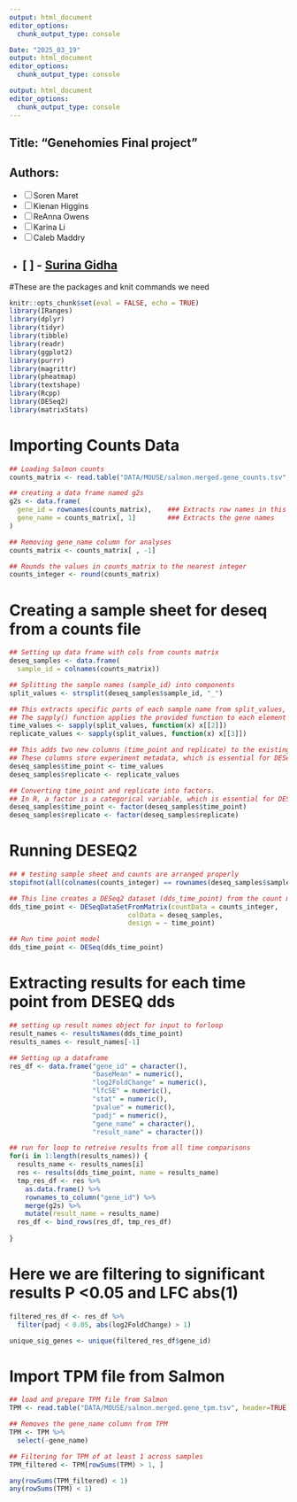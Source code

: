 ```yaml
---
output: html_document
editor_options: 
  chunk_output_type: console

Date: "2025_03_19"
output: html_document
editor_options: 
  chunk_output_type: console

output: html_document
editor_options: 
  chunk_output_type: console
---
```

## Title: "Genehomies Final project"
## Authors: 
- [ ] Soren Maret 
- [ ] Kienan Higgins
- [ ] ReAnna Owens
- [ ] Karina Li
- [ ] Caleb Maddry
- [ ] - [Surina Gidha](https://github.com/Surina14)
---

#These are the packages and knit commands we need

```r
knitr::opts_chunk$set(eval = FALSE, echo = TRUE)
library(IRanges)
library(dplyr)
library(tidyr)
library(tibble)
library(readr)
library(ggplot2)
library(purrr)
library(magrittr)
library(pheatmap)
library(textshape)
library(Rcpp)
library(DESeq2)
library(matrixStats)
```

# Importing Counts Data

```r
## Loading Salmon counts
counts_matrix <- read.table("DATA/MOUSE/salmon.merged.gene_counts.tsv", header=TRUE, row.names=1)

## creating a data frame named g2s
g2s <- data.frame(
  gene_id = rownames(counts_matrix),    ### Extracts row names in this case gene IDs
  gene_name = counts_matrix[, 1]        ### Extracts the gene names
)

## Removing gene_name column for analyses
counts_matrix <- counts_matrix[ , -1]

## Rounds the values in counts_matrix to the nearest integer
counts_integer <- round(counts_matrix)
```

# Creating a sample sheet for deseq from a counts file

```r
## Setting up data frame with cols from counts matrix
deseq_samples <- data.frame(
  sample_id = colnames(counts_matrix))

## Splitting the sample names (sample_id) into components
split_values <- strsplit(deseq_samples$sample_id, "_")

## This extracts specific parts of each sample name from split_values, which was created earlier using strsplit(deseq_samples$sample_id, "_").
## The sapply() function applies the provided function to each element of split_values, which is a list.
time_values <- sapply(split_values, function(x) x[[2]])
replicate_values <- sapply(split_values, function(x) x[[3]])

## This adds two new columns (time_point and replicate) to the existing deseq_samples data frame.
## These columns store experiment metadata, which is essential for DESeq2 analysis.
deseq_samples$time_point <- time_values
deseq_samples$replicate <- replicate_values

## Converting time_point and replicate into factors.
## In R, a factor is a categorical variable, which is essential for DESeq2 to properly interpret the experimental conditions.
deseq_samples$time_point <- factor(deseq_samples$time_point)
deseq_samples$replicate <- factor(deseq_samples$replicate)
```

# Running DESEQ2

```r
## # testing sample sheet and counts are arranged properly 
stopifnot(all(colnames(counts_integer) == rownames(deseq_samples$sample_id)))

## This line creates a DESeq2 dataset (dds_time_point) from the count matrix and metadata, which is a crucial step before performing differential expression analysis.
dds_time_point <- DESeqDataSetFromMatrix(countData = counts_integer,
                              colData = deseq_samples,
                              design = ~ time_point)

## Run time point model
dds_time_point <- DESeq(dds_time_point)
```

# Extracting results for each time point from DESEQ dds

```r
## setting up result names object for input to forloop
result_names <- resultsNames(dds_time_point)
results_names <- result_names[-1]

## Setting up a dataframe
res_df <- data.frame("gene_id" = character(), 
                     "baseMean" = numeric(), 
                     "log2FoldChange" = numeric(), 
                     "lfcSE" = numeric(),
                     "stat" = numeric(),
                     "pvalue" = numeric(),
                     "padj" = numeric(),
                     "gene_name" = character(),
                     "result_name" = character())

## run for loop to retreive results from all time comparisons
for(i in 1:length(results_names)) {
  results_name <- results_names[i]
  res <- results(dds_time_point, name = results_name)
  tmp_res_df <- res %>% 
    as.data.frame() %>%
    rownames_to_column("gene_id") %>%
    merge(g2s) %>%
    mutate(result_name = results_name)
  res_df <- bind_rows(res_df, tmp_res_df)
  
}
```

# Here we are filtering to significant results P <0.05 and LFC abs(1)

```r

filtered_res_df <- res_df %>%
  filter(padj < 0.05, abs(log2FoldChange) > 1)

unique_sig_genes <- unique(filtered_res_df$gene_id)
```

# Import TPM file from Salmon

```r
## load and prepare TPM file from Salmon
TPM <- read.table("DATA/MOUSE/salmon.merged.gene_tpm.tsv", header=TRUE, row.names=1)

## Removes the gene_name column from TPM
TPM <- TPM %>%
  select(-gene_name)

## Filtering for TPM of at least 1 across samples
TPM_filtered <- TPM[rowSums(TPM) > 1, ]

any(rowSums(TPM_filtered) < 1)
any(rowSums(TPM) < 1)

```


